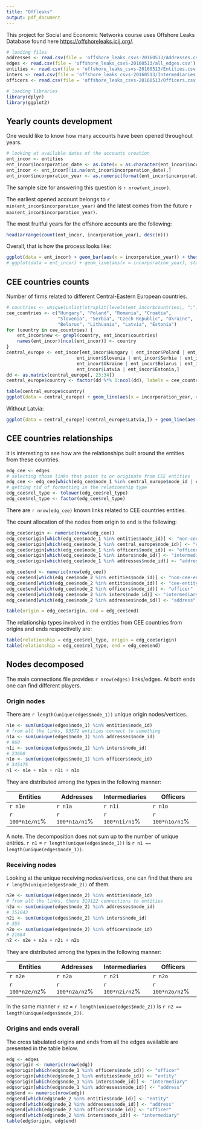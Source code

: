 ```yaml
---
title: "Offleaks"
output: pdf_document
---
```


This project for Social and Economic Networks course uses Offshore Leaks Database found here <https://offshoreleaks.icij.org/>.

```r
# loading files
addresses <- read.csv(file = 'offshore_leaks_csvs-20160513/Addresses.csv')
edges <- read.csv(file = 'offshore_leaks_csvs-20160513/all_edges.csv')
entities <- read.csv(file = 'offshore_leaks_csvs-20160513/Entities.csv')
inters <- read.csv(file = 'offshore_leaks_csvs-20160513/Intermediaries.csv')
officers <- read.csv(file = 'offshore_leaks_csvs-20160513/Officers.csv')
```

```r
# loading libraries
library(dplyr)
library(ggplot2)
```

## Yearly counts development

One would like to know how many accounts have been opened throughout years.

```r
# looking at available dates of the accounts creation
ent_incor <- entities
ent_incor$incorporation_date <- as.Date(x = as.character(ent_incor$incorporation_date), format = "%d-%b-%Y")
ent_incor <- ent_incor[!is.na(ent_incor$incorporation_date),]
ent_incor$incorporation_year <- as.numeric(format(ent_incor$incorporation_date, "%Y"))
```

The sample size for answering this question is `r nrow(ent_incor)`.

The earliest opened account belongs to `r min(ent_incor$incorporation_year)` and the latest comes from the future `r max(ent_incor$incorporation_year)`.

The most fruitful years for the offshore accounts are the following:

```r
head(arrange(count(ent_incor, incorporation_year), desc(n)))
```

Overall, that is how the process looks like:

```r
ggplot(data = ent_incor) + geom_bar(aes(x = incorporation_year)) + theme_bw()
# ggplot(data = ent_incor) + geom_line(aes(x = incorporation_year), stat = 'count') + theme_bw()
```

## CEE countries counts

Number of firms related to different Central-Eastern European countries.

```r
# countries <- unique(unlist(strsplit(levels(ent_incor$countries), ";")))
cee_countries <- c("Hungary", "Poland", "Romania", "Croatia",
                   "Slovenia", "Serbia", "Czech Republic", "Ukraine",
                   "Belarus", "Lithuania", "Latvia", "Estonia")
for (country in cee_countries) {
    ent_incor$new <- grepl(country, ent_incor$countries)
    names(ent_incor)[ncol(ent_incor)] <- country
}
central_europe <- ent_incor[ent_incor$Hungary | ent_incor$Poland | ent_incor$Romania | ent_incor$Croatia |
                          ent_incor$Slovenia | ent_incor$Serbia | ent_incor$`Czech Republic` |
                          ent_incor$Ukraine | ent_incor$Belarus | ent_incor$Lithuania |
                          ent_incor$Latvia | ent_incor$Estonia,]
dd <- as.matrix(central_europe[, 23:34])
central_europe$country <- factor(dd %*% 1:ncol(dd), labels = cee_countries)

table(central_europe$country)
ggplot(data = central_europe) + geom_line(aes(x = incorporation_year, color = country), stat = 'count') + theme_bw()
```

Without Latvia:

```r
ggplot(data = central_europe[!central_europe$Latvia,]) + geom_line(aes(x = incorporation_year, color = country), stat = 'count') + theme_bw()
```

## CEE countries relationships

It is interesting to see how are the relationships built around the entities from these countries.

```r
edg_cee <- edges
# selecting those links that point to or originate from CEE entities
edg_cee <- edg_cee[which(edg_cee$node_1 %in% central_europe$node_id | edg_cee$node_2 %in% central_europe$node_id),]
# getting rid of formatting in the relationship type
edg_cee$rel_type <- tolower(edg_cee$rel_type)
edg_cee$rel_type <- factor(edg_cee$rel_type)
```

There are `r nrow(edg_cee)` known links related to CEE countries entities.

The count allocation of the nodes from origin to end is the following:

```r
edg_cee$origin <- numeric(nrow(edg_cee))
edg_cee$origin[which(edg_cee$node_1 %in% entities$node_id)] <- "non-cee-entity"
edg_cee$origin[which(edg_cee$node_1 %in% central_europe$node_id)] <- "cee-entity"
edg_cee$origin[which(edg_cee$node_1 %in% officers$node_id)] <- "officer"   
edg_cee$origin[which(edg_cee$node_1 %in% inters$node_id)] <- "intermediary"   
edg_cee$origin[which(edg_cee$node_1 %in% addresses$node_id)] <- "address" 

edg_cee$end <- numeric(nrow(edg_cee))
edg_cee$end[which(edg_cee$node_2 %in% entities$node_id)] <- "non-cee-entity"
edg_cee$end[which(edg_cee$node_2 %in% entities$node_id)] <- "cee-entity"
edg_cee$end[which(edg_cee$node_2 %in% officers$node_id)] <- "officer"   
edg_cee$end[which(edg_cee$node_2 %in% inters$node_id)] <- "intermediary" 
edg_cee$end[which(edg_cee$node_2 %in% addresses$node_id)] <- "address"   

table(origin = edg_cee$origin, end = edg_cee$end)
```

The relationship types involved in the entities from CEE countries from origins and ends respectivelly are: 

```r
table(relationship = edg_cee$rel_type, origin = edg_cee$origin)
table(relationship = edg_cee$rel_type, end = edg_cee$end)
```


## Nodes decomposed

The main connections file provides `r nrow(edges)` links/edges. At both ends one can find different players.

### Origin nodes

There are `r length(unique(edges$node_1))` unique origin nodes/vertices.

```r
n1e <- sum(unique(edges$node_1) %in% entities$node_id)
# from all the links, 93572 entities connect to something
n1a <- sum(unique(edges$node_1) %in% addresses$node_id)
# 960
n1i <- sum(unique(edges$node_1) %in% inters$node_id)
# 23600
n1o <- sum(unique(edges$node_1) %in% officers$node_id)
# 345475
n1 <- n1e + n1a + n1i + n1o
```

They are distributed among the types in the following manner: 

Entities        |Addresses        |Intermediaries   |Officers         
----------------|-----------------|-----------------|-----------------
`r n1e`         |`r n1a`          |`r n1i`          |`r n1o`          
`r 100*n1e/n1`% |`r 100*n1a/n1`%  |`r 100*n1i/n1`%  |`r 100*n1o/n1`%  

A note. The decomposition does not sum up to the number of unique entries. `r n1` = `r length(unique(edges$node_1))` is `r n1 == length(unique(edges$node_1))`.

### Receiving nodes

Looking at the unique receiving nodes/vertices, one can find that there are `r length(unique(edges$node_2))` of them.

```r
n2e <- sum(unique(edges$node_2) %in% entities$node_id)
# from all the links, there 319122 connections to entities 
n2a <- sum(unique(edges$node_2) %in% addresses$node_id)
# 151043
n2i <- sum(unique(edges$node_2) %in% inters$node_id)
# 355
n2o <- sum(unique(edges$node_2) %in% officers$node_id)
# 21664
n2 <- n2e + n2a + n2i + n2o
```

They are distributed among the types in the following manner: 

Entities        |Addresses        |Intermediaries   |Officers         
----------------|-----------------|-----------------|-----------------
`r n2e`         |`r n2a`          |`r n2i`          |`r n2o`          
`r 100*n2e/n2`% |`r 100*n2a/n2`%  |`r 100*n2i/n2`%  |`r 100*n2o/n2`%  

In the same manner `r n2` = `r length(unique(edges$node_2))` is `r n2 == length(unique(edges$node_2))`.

### Origins and ends overall

The cross tabulated origins and ends from all the edges available are presented in the table below.

```r
edg <- edges
edg$origin <- numeric(nrow(edg))
edg$origin[which(edg$node_1 %in% officers$node_id)] <- "officer"   
edg$origin[which(edg$node_1 %in% entities$node_id)] <- "entity"   
edg$origin[which(edg$node_1 %in% inters$node_id)] <- "intermediary"   
edg$origin[which(edg$node_1 %in% addresses$node_id)] <- "address"   
edg$end <- numeric(nrow(edg))
edg$end[which(edg$node_2 %in% entities$node_id)] <- "entity"
edg$end[which(edg$node_2 %in% addresses$node_id)] <- "address"   
edg$end[which(edg$node_2 %in% officers$node_id)] <- "officer"   
edg$end[which(edg$node_2 %in% inters$node_id)] <- "intermediary"   
table(edg$origin, edg$end)
```
